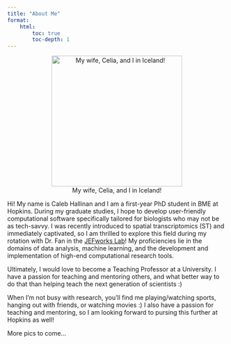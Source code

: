 ```yaml
---
title: "About Me"
format:
    html:
        toc: true
        toc-depth: 1
---
```


<!-- ::: -->
<!-- ![](images/prof_pic.jpg){width=50%} -->
<!-- ::: -->

<!-- <center><img src="images/celia_selfie.jpeg" width="300" height="400"/></center> -->

::: {style="text-align: center;"}
![My wife, Celia, and I in Iceland!](images/celia_selfie.jpeg){width=300px}
:::


Hi! My name is Caleb Hallinan and I am a first-year PhD student in BME at Hopkins. During my graduate studies, I hope to develop user-friendly computational software specifically tailored for biologists who may not be as tech-savvy. I was recently introduced to spatial transcriptomics (ST) and immediately captivated, so I am thrilled to explore this field during my rotation with Dr. Fan in the [JEFworks Lab](https://jef.works/)! My proficiencies lie in the domains of data analysis, machine learning, and the development and implementation of high-end computational research tools.

Ultimately, I would love to become a Teaching Professor at a University. I have a passion for teaching and mentoring others, and what better way to do that than helping teach the next generation of scientists :)

When I'm not busy with research, you'll find me playing/watching sports, hanging out with friends, or watching movies :) I also have a passion for teaching and mentoring, so I am looking forward to pursing this further at Hopkins as well!

More pics to come...


<!-- ::: {layout="[[70,30], [100]]"} -->
<!-- ![My Wife](images/prof_pic.jpg){width=50%} -->
<!-- ![My Fam](images/fam.jpg){width=50%} -->
<!-- ![My Friend](images/alec.jpg){width=50%} -->
<!-- ::: -->



